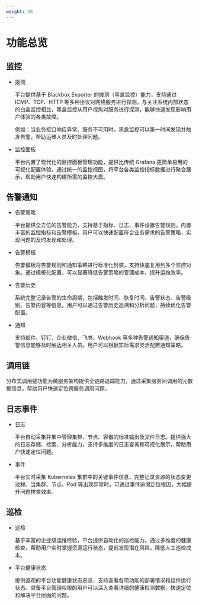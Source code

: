 ```yaml
---
weight: 20
---
```


# 功能总览

## 监控

- 拨测

  平台提供基于 Blackbox Exporter 的拨测（黑盒监控）能力，支持通过 ICMP、TCP、HTTP 等多种协议对网络服务进行探测。与关注系统内部状态的白盒监控相比，黑盒监控从用户视角对服务进行探测，能够快速发现影响用户体验的各类故障。

  例如：当业务接口响应异常、服务不可用时，黑盒监控可以第一时间发现并触发告警，帮助运维人员及时处理问题。

- 监控面板

  平台内置了现代化的监控面板管理功能，提供比传统 Grafana 更简单易用的可视化配置体验。通过统一的监控视图，将平台各类监控指标数据进行聚合展示，帮助用户快速构建所需的监控大盘。

## 告警通知

- 告警策略

  平台提供全方位的告警能力，支持基于指标、日志、事件设置告警规则。内置丰富的监控指标和告警模板，用户可以快速配置符合业务需求的告警策略，实现问题的及时发现和处理。

- 告警模板 

  告警模板将告警规则和通知策略进行标准化封装，支持快速复用到多个监控对象。通过模板化配置，可以显著降低告警策略的管理成本，提升运维效率。

- 告警历史

  系统完整记录告警的生命周期，包括触发时间、恢复时间、告警状态、告警级别、告警内容等信息。用户可以通过告警历史追溯和分析问题，持续优化告警配置。

- 通知

  支持邮件、钉钉、企业微信、飞书、Webhook 等多种告警通知渠道，确保告警信息能够及时触达相关人员。用户可以根据实际需求灵活配置通知策略。

## 调用链

分布式调用链功能为微服务架构提供全链路追踪能力，通过采集服务间调用的元数据信息，帮助用户快速定位跨服务调用问题。

## 日志事件

- 日志

  平台自动采集并集中管理集群、节点、容器的标准输出及文件日志。提供强大的日志存储、检索、分析能力，支持多维度的日志查询和可视化展示，帮助用户快速定位问题。

- 事件

  平台实时采集 Kubernetes 集群中的关键事件信息，完整记录资源的状态变更过程。当集群、节点、Pod 等出现异常时，可通过事件追溯定位根因，大幅提升问题排查效率。

## 巡检

- 巡检

  基于丰富的企业级运维经验，平台提供自动化的巡检能力。通过多维度的健康检查，帮助用户实时掌握资源运行状态，提前发现潜在风险，降低人工巡检成本。

- 平台健康状态

  提供直观的平台功能健康状态总览，支持查看各项功能的部署情况和组件运行状态。具备平台管理权限的用户可以深入查看详细的健康检测数据，快速定位和解决平台层面的问题。
